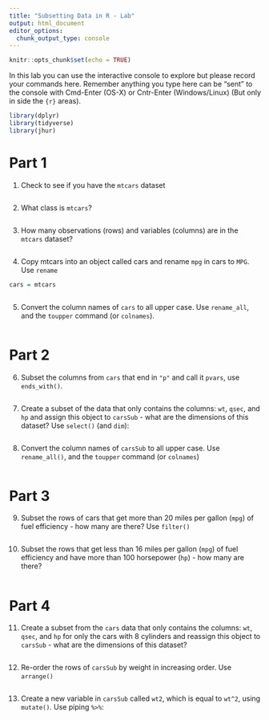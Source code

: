 ```yaml
---
title: "Subsetting Data in R - Lab"
output: html_document
editor_options: 
  chunk_output_type: console
---
```


```r
knitr::opts_chunk$set(echo = TRUE)
```

In this lab you can use the interactive console to explore but please record your commands here.  Remember anything you type here can be "sent" to the console with Cmd-Enter (OS-X) or Cntr-Enter (Windows/Linux) (But only in side the ```{r}``` areas).

```r
library(dplyr)
library(tidyverse)
library(jhur)
```

# Part 1

1. Check to see if you have the `mtcars` dataset 
```r



```


2. What class is `mtcars`?
```r



```

3. How many observations (rows) and variables (columns) are in the `mtcars` dataset?

```r



```

4. Copy mtcars into an object called cars and rename `mpg` in cars to `MPG`. Use `rename`

```r
cars = mtcars



```

5. Convert the column names of `cars` to all upper case. Use `rename_all`, and the `toupper` command (or `colnames`).

```r



```


# Part 2


6. Subset the columns from `cars` that end in `"p"` and call it `pvars`, use `ends_with()`.

```r



```

7. Create a subset of the data that only contains the columns: `wt`, `qsec`, and `hp` and assign this object to `carsSub` - what are the dimensions of this dataset? Use `select()` (and `dim`):

```r



```

8. Convert the column names of `carsSub` to all upper case.  Use `rename_all()`, and the `toupper` command (or `colnames`)

```r



```



# Part 3

9. Subset the rows of cars that get more than 20 miles per gallon (`mpg`) of fuel efficiency - how many are there? Use `filter()`
```r



```


10. Subset the rows that get less than 16 miles per gallon (`mpg`) of fuel efficiency and have more than 100 horsepower (`hp`) - how many are there?
```r



```


# Part 4

11. Create a subset from the `cars` data that only contains the columns:
	`wt`, `qsec`, and `hp` for only the cars with 8 cylinders
	and reassign this object to `carsSub` - what are the dimensions of this dataset?

```r



```


12. Re-order the rows of `carsSub` by weight in increasing order. Use `arrange()`

```r



```


13. Create a new variable in `carsSub` called `wt2`, which  is equal to `wt^2`, using `mutate()`.  Use piping `%>%`:

```r



```
